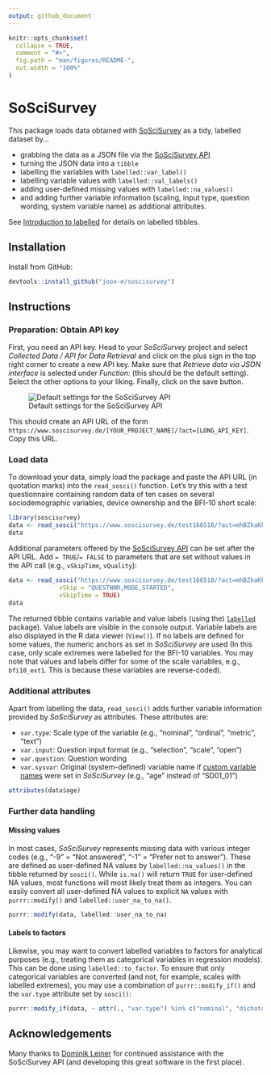 ```yaml
---
output: github_document
---
```


<!-- README.md is generated from README.Rmd. Please edit that file -->

```r
knitr::opts_chunk$set(
  collapse = TRUE,
  comment = "#>",
  fig.path = "man/figures/README-",
  out.width = "100%"
)
```
# SoSciSurvey

This package loads data obtained with [SoSciSurvey](https://www.soscisurvey.de/en/index) as a tidy, labelled dataset by...
 
 - grabbing the data as a JSON file via the [SoSciSurvey API](https://www.soscisurvey.de/help/doku.php/en:results:data-api)
 - turning the JSON data into a `tibble`
 - labelling the variables with `labelled::var_label()`
 - labelling variable values with `labelled::val_labels()`
 - adding user-defined missing values with `labelled::na_values()`
 - and adding further variable information (scaling, input type, question wording, system variable name) as additional attributes.
 
See [Introduction to labelled](https://cran.r-project.org/web/packages/labelled/vignettes/intro_labelled.html) for details on labelled tibbles.

## Installation

Install from GitHub:

```r
devtools::install_github("joon-e/soscisurvey")
```


## Instructions

### Preparation: Obtain API key

First, you need an API key. Head to your _SoSciSurvey_ project and select _Collected Data / API for Data Retrieval_ and click on the plus sign in the top right corner to create a new API key. Make sure that _Retrieve data via JSON interface_ is selected under _Function:_ (this should be the default setting). Select the other options to your liking. Finally, click on the save button.

![Default settings for the SoSciSurvey API](man/figures/README-sosci-api.png)

This should create an API URL of the form `https://www.soscisurvey.de/[YOUR_PROJECT_NAME]/?act=[LONG_API_KEY]`. Copy this URL.

### Load data

To download your data, simply load the package and paste the API URL (in quotation marks) into the `read_sosci()` function. Let's try this with a test questionnaire containing random data of ten cases on several sociodemographic variables, device ownership and the BFI-10 short scale:

```r

library(soscisurvey)
data <- read_sosci("https://www.soscisurvey.de/test166518/?act=mhBZkaKkPn1IvCWyU7296BOC")
data
```

Additional parameters offered by the [SoSciSurvey API](https://www.soscisurvey.de/help/doku.php/en:results:data-api) can be set after the API URL. Add `= TRUE`/`= FALSE` to parameters that are set without values in the API call (e.g., `vSkipTime`, `vQuality`):

```r
data <- read_sosci("https://www.soscisurvey.de/test166518/?act=mhBZkaKkPn1IvCWyU7296BOC",
              vSkip = "QUESTNNR,MODE,STARTED",
              vSkipTime = TRUE)
data
```

The returned tibble contains variable and value labels (using the) [`labelled`](https://cran.r-project.org/web/packages/labelled/) package). Value labels are visible in the console output. Variable labels are also displayed in the R data viewer (`View()`). If no labels are defined for some values, the numeric anchors as set in _SoSciSurvey_ are used (In this case, only scale extremes were labelled for the BFI-10 variables. You may note that values and labels differ for some of the scale variables, e.g., `bfi10_ext1`. This is because these variables are reverse-coded).

### Additional attributes

Apart from labelling the data, `read_sosci()` adds further variable information provided by _SoSciSurvey_ as attributes. These attributes are:

 - `var.type`: Scale type of the variable (e.g., "nominal", "ordinal", "metric", "text")
 - `var.input`: Question input format (e.g., "selection", "scale", "open")
 - `var.question`: Question wording
 - `var.sysvar`: Original (system-defined) variable name if [custom variable names](https://www.soscisurvey.de/help/doku.php/en:create:variables#custom_variable_ids) were set in _SoSciSurvey_ (e.g., "age" instead of "SD01_01")
 
```r
attributes(data$age)
```
 

### Further data handling

#### Missing values

In most cases, _SoSciSurvey_ represents missing data with various integer codes (e.g., "-9" = "Not answered", "-1" = "Prefer not to answer"). These are defined as user-defined NA values by `labelled::na_values()` in the tibble returned by `sosci()`. While `is.na()` will return `TRUE` for user-defined NA values, most functions will most likely treat them as integers. You can easily convert all user-defined NA values to explicit `NA` values with `purrr::modify()` and `labelled::user_na_to_na()`.

```r
purrr::modify(data, labelled::user_na_to_na)
```

#### Labels to factors

Likewise, you may want to convert labelled variables to factors for analytical purposes (e.g., treating them as categorical variables in regression models). This can be done using `labelled::to_factor`. To ensure that only categorical variables are converted (and not, for example, scales with labelled extremes), you may use a combination of `purrr::modify_if()` and the `var.type` attribute set by `sosci()`:

```r
purrr::modify_if(data, ~ attr(., "var.type") %in% c("nominal", "dichotomous"), labelled::to_factor)
```

## Acknowledgements

Many thanks to [Dominik Leiner](https://www.ls1.ifkw.uni-muenchen.de/personen/wiss_ma/leiner_dominik/index.html) for continued assistance with the SoSciSurvey API (and developing this great software in the first place).
